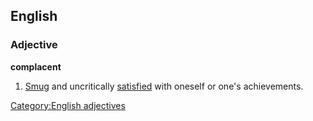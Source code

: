 ==English==

===Adjective===
'''complacent'''
# [[Smug]] and uncritically [[satisfied]] with oneself or one's achievements.

[[Category:English adjectives]]